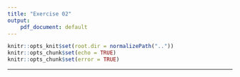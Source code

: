 ```yaml
---
title: "Exercise 02"
output:
    pdf_document: default
---
```


```r
knitr::opts_knit$set(root.dir = normalizePath(".."))
knitr::opts_chunk$set(echo = TRUE)
knitr::opts_chunk$set(error = TRUE)
```

\let\OldRule\rule
\renewcommand{\rule}[2]{\OldRule{\linewidth}{#2}}

----------
